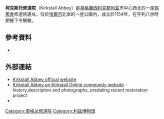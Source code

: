 {{Infobox monastery
|name= Kirkstall Abbey
|image= Kirkstall Abbey in the late afternoon.jpg
|order= [[熙篤會|熙篤會]]
|founder= Abbot Alexander
|established= 1152
|mother=[[Fountains_Abbey|Fountains Abbey]]
|disestablished=  1538
|diocese= [[聖公會約克教區|聖公會約克教區]]
|churches= 
|people= 
|location= [[英格蘭|英格蘭]][[西約克郡|西約克郡]][[利茲|利茲]][[柯克斯多|柯克斯多]]
|coord=
|remains= substantial
|public_access= yes}}
'''柯克斯托修道院'''（Kirkstall Abbey）是[[英格蘭|英格蘭]][[西約克郡|西約克郡]][[利茲|利茲]]市中心西北的一座[[熙篤會|熙篤會]]修道院遺址，位於[[埃爾河|埃爾河]]北岸的一座公園內，成立於1154年，在亨利八世時期被下令解散。 
==參考資料==
*{{EB1911|last=Venables|first=Edmund|authorlink=Edmund Venables|wstitle=Abbey/Kirkstall Abbey}}
== 外部連結 ==
{{Commons category|Kirkstall Abbey}}
* [http://www.leeds.gov.uk/museumsandgalleries/Pages/Kirkstall-Abbey.aspx Kirkstall Abbey official website] {{Wayback|url=http://www.leeds.gov.uk/museumsandgalleries/Pages/Kirkstall-Abbey.aspx |date=20200511193420 }}
* [http://www.kirkstall.org.uk/abbey/ Kirkstall Abbey on Kirkstall Online community website] {{Wayback|url=http://www.kirkstall.org.uk/abbey/ |date=20150815122347 }} - history,description and photographs, predating recent restoration project
* {{oscoor gbx|SE259361}}
{{coord|53.82054|N|1.60806|W|region:GB_source:enwiki-osgb36(SE259361)|display=title}}<!-- Note: WGS84 lat/long, converted from OSGB36 grid ref -->

[[Category:英格兰修道院|Category:英格兰修道院]]
[[Category:利兹博物馆|Category:利兹博物馆]]